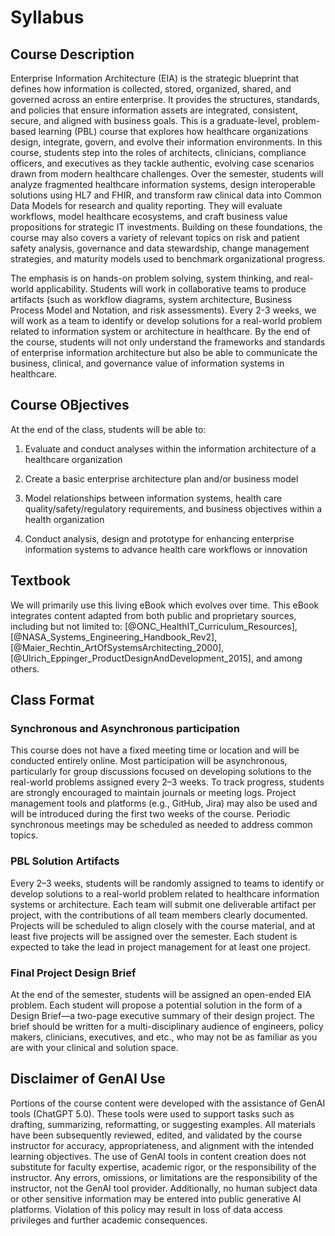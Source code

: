 # Syllabus {.unnumbered}

## Course Description

Enterprise Information Architecture (EIA) is the strategic blueprint that defines how information is collected, stored, organized, shared, and governed across an entire enterprise. It provides the structures, standards, and policies that ensure information assets are integrated, consistent, secure, and aligned with business goals. This is a graduate-level, problem-based learning (PBL) course that explores how healthcare organizations design, integrate, govern, and evolve their information environments. In this course, students step into the roles of architects, clinicians, compliance officers, and executives as they tackle authentic, evolving case scenarios drawn from modern healthcare challenges. Over the semester, students will analyze fragmented healthcare information systems, design interoperable solutions using HL7 and FHIR, and transform raw clinical data into Common Data Models for research and quality reporting. They will evaluate workflows, model healthcare ecosystems, and craft business value propositions for strategic IT investments. Building on these foundations, the course may also covers a variety of relevant topics on risk and patient safety analysis, governance and data stewardship, change management strategies, and maturity models used to benchmark organizational progress.

The emphasis is on hands-on problem solving, system thinking, and real-world applicability. Students will work in collaborative teams to produce artifacts (such as workflow diagrams, system architecture, Business Process Model and Notation, and risk assessments). Every 2-3 weeks, we will work as a team to identify or develop solutions for a real-world problem related to information system or architecture in healthcare. By the end of the course, students will not only understand the frameworks and standards of enterprise information architecture but also be able to communicate the business, clinical, and governance value of information systems in healthcare.

## Course OBjectives

At the end of the class, students will be able to:

1.  Evaluate and conduct analyses within the information architecture of a healthcare organization

2.  Create a basic enterprise architecture plan and/or business model

3.  Model relationships between information systems, health care quality/safety/regulatory requirements, and business objectives within a health organization

4.  Conduct analysis, design and prototype for enhancing enterprise information systems to advance health care workflows or innovation

## Textbook

We will primarily use this living eBook which evolves over time. This eBook integrates content adapted from both public and proprietary sources, including but not limited to: [@ONC_HealthIT_Curriculum_Resources], [@NASA_Systems_Engineering_Handbook_Rev2], [@Maier_Rechtin_ArtOfSystemsArchitecting_2000],[@Ulrich_Eppinger_ProductDesignAndDevelopment_2015], and among others.

## Class Format

### Synchronous and Asynchronous participation

This course does not have a fixed meeting time or location and will be conducted entirely online. Most participation will be asynchronous, particularly for group discussions focused on developing solutions to the real-world problems assigned every 2–3 weeks. To track progress, students are strongly encouraged to maintain journals or meeting logs. Project management tools and platforms (e.g., GitHub, Jira) may also be used and will be introduced during the first two weeks of the course. Periodic synchronous meetings may be scheduled as needed to address common topics.

### PBL Solution Artifacts

Every 2–3 weeks, students will be randomly assigned to teams to identify or develop solutions to a real-world problem related to healthcare information systems or architecture. Each team will submit one deliverable artifact per project, with the contributions of all team members clearly documented. Projects will be scheduled to align closely with the course material, and at least five projects will be assigned over the semester. Each student is expected to take the lead in project management for at least one project.

### Final Project Design Brief

At the end of the semester, students will be assigned an open-ended EIA problem. Each student will propose a potential solution in the form of a Design Brief—a two-page executive summary of their design project. The brief should be written for a multi-disciplinary audience of engineers, policy makers, clinicians, executives, and etc., who may not be as familiar as you are with your clinical and solution space.

## Disclaimer of GenAI Use

Portions of the course content were developed with the assistance of GenAI tools (ChatGPT 5.0). These tools were used to support tasks such as drafting, summarizing, reformatting, or suggesting examples. All materials have been subsequently reviewed, edited, and validated by the course instructor for accuracy, appropriateness, and alignment with the intended learning objectives. The use of GenAI tools in content creation does not substitute for faculty expertise, academic rigor, or the responsibility of the instructor. Any errors, omissions, or limitations are the responsibility of the instructor, not the GenAI tool provider. Additionally, no human subject data or other sensitive information may be entered into public generative AI platforms. Violation of this policy may result in loss of data access privileges and further academic consequences.
